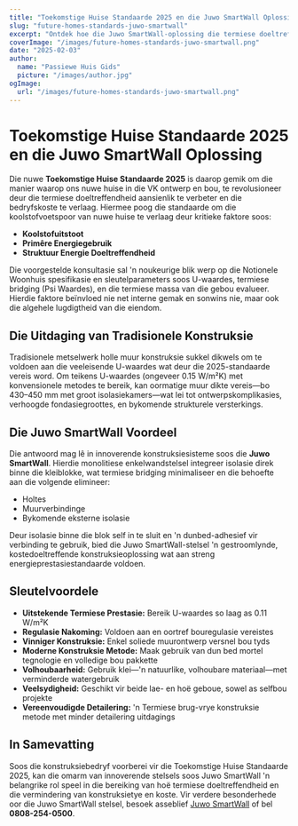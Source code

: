 ```yaml
---
title: "Toekomstige Huise Standaarde 2025 en die Juwo SmartWall Oplossing"
slug: "future-homes-standards-juwo-smartwall"
excerpt: "Ontdek hoe die Juwo SmartWall-oplossing die termiese doeltreffendheid en konstruksie standaarde vir toekomstige huise revolusioneer."
coverImage: "/images/future-homes-standards-juwo-smartwall.png"
date: "2025-02-03"
author:
  name: "Passiewe Huis Gids"
  picture: "/images/author.jpg"
ogImage:
  url: "/images/future-homes-standards-juwo-smartwall.png"
---
```


# Toekomstige Huise Standaarde 2025 en die Juwo SmartWall Oplossing

Die nuwe **Toekomstige Huise Standaarde 2025** is daarop gemik om die manier waarop ons nuwe huise in die VK ontwerp en bou, te revolusioneer deur die termiese doeltreffendheid aansienlik te verbeter en die bedryfskoste te verlaag. Hiermee poog die standaarde om die koolstofvoetspoor van nuwe huise te verlaag deur kritieke faktore soos:

- **Koolstofuitstoot**
- **Primêre Energiegebruik**
- **Struktuur Energie Doeltreffendheid**

Die voorgestelde konsultasie sal 'n noukeurige blik werp op die Notionele Woonhuis spesifikasie en sleutelparameters soos U-waardes, termiese bridging (Psi Waardes), en die termiese massa van die gebou evalueer. Hierdie faktore beïnvloed nie net interne gemak en sonwins nie, maar ook die algehele lugdigtheid van die eiendom.

## Die Uitdaging van Tradisionele Konstruksie

Tradisionele metselwerk holle muur konstruksie sukkel dikwels om te voldoen aan die veeleisende U-waardes wat deur die 2025-standaarde vereis word. Om teikens U-waardes (ongeveer 0.15 W/m²K) met konvensionele metodes te bereik, kan oormatige muur dikte vereis—bo 430–450 mm met groot isolasiekamers—wat lei tot ontwerpskomplikasies, verhoogde fondasiegroottes, en bykomende strukturele versterkings.

## Die Juwo SmartWall Voordeel

Die antwoord mag lê in innoverende konstruksiesisteme soos die **Juwo SmartWall**. Hierdie monolitiese enkelwandstelsel integreer isolasie direk binne die kleiblokke, wat termiese bridging minimaliseer en die behoefte aan die volgende elimineer:

- Holtes
- Muurverbindinge
- Bykomende eksterne isolasie

Deur isolasie binne die blok self in te sluit en 'n dunbed-adhesief vir verbinding te gebruik, bied die Juwo SmartWall-stelsel 'n gestroomlynde, kostedoeltreffende konstruksieoplossing wat aan streng energieprestasiestandaarde voldoen.

## Sleutelvoordele

- **Uitstekende Termiese Prestasie:** Bereik U-waardes so laag as 0.11 W/m²K
- **Regulasie Nakoming:** Voldoen aan en oortref bouregulasie vereistes
- **Vinniger Konstruksie:** Enkel soliede muurontwerp versnel bou tyds
- **Moderne Konstruksie Metode:** Maak gebruik van dun bed mortel tegnologie en volledige bou pakkette
- **Volhoubaarheid:** Gebruik klei—'n natuurlike, volhoubare materiaal—met verminderde watergebruik
- **Veelsydigheid:** Geschikt vir beide lae- en hoë geboue, sowel as selfbou projekte
- **Vereenvoudigde Detailering:** 'n Termiese brug-vrye konstruksie metode met minder detailering uitdagings

## In Samevatting

Soos die konstruksiebedryf voorberei vir die Toekomstige Huise Standaarde 2025, kan die omarm van innoverende stelsels soos Juwo SmartWall 'n belangrike rol speel in die bereiking van hoë termiese doeltreffendheid en die vermindering van konstruksietye en koste. Vir verdere besonderhede oor die Juwo SmartWall stelsel, besoek asseblief [Juwo SmartWall](http://www.Juwo-SmartWall.co.uk) of bel **0808-254-0500**.